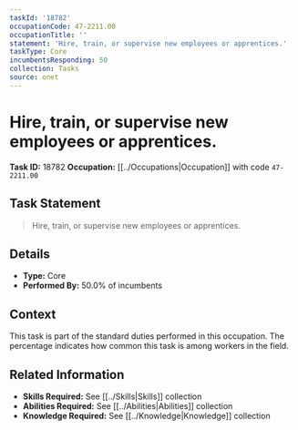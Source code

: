 ```yaml
---
taskId: '18782'
occupationCode: 47-2211.00
occupationTitle: ''
statement: 'Hire, train, or supervise new employees or apprentices.'
taskType: Core
incumbentsResponding: 50
collection: Tasks
source: onet
---
```

# Hire, train, or supervise new employees or apprentices.

**Task ID:** 18782
**Occupation:** [[../Occupations|Occupation]] with code `47-2211.00`

## Task Statement

> Hire, train, or supervise new employees or apprentices.

## Details

- **Type:** Core
- **Performed By:** 50.0% of incumbents

## Context

This task is part of the standard duties performed in this occupation. The percentage indicates how common this task is among workers in the field.

## Related Information

- **Skills Required:** See [[../Skills|Skills]] collection
- **Abilities Required:** See [[../Abilities|Abilities]] collection
- **Knowledge Required:** See [[../Knowledge|Knowledge]] collection
